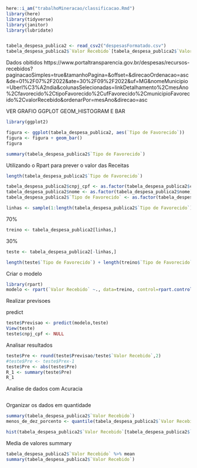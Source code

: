 ```r
here::i_am("trabalhoMineracao/classificacao.Rmd")
library(here)
library(tidyverse)
library(janitor)
library(lubridate)


tabela_despesa_publica2 <- read_csv2("despesasFormatado.csv")
tabela_despesa_publica2$`Valor Recebido`[tabela_despesa_publica2$`Valor Recebido` == 0] <- 1
```
Dados obitidos 
https://www.portaltransparencia.gov.br/despesas/recursos-recebidos?paginacaoSimples=true&tamanhoPagina=&offset=&direcaoOrdenacao=asc&de=01%2F07%2F2022&ate=30%2F09%2F2022&uf=MG&nomeMunicipio=Uberl%C3%A2ndia&colunasSelecionadas=linkDetalhamento%2CmesAno%2Cfavorecido%2CtipoFavorecido%2CufFavorecido%2CmunicipioFavorecido%2CvalorRecebido&ordenarPor=mesAno&direcao=asc


VER GRAFIO GGPLOT GEOM_HISTOGRAM E BAR


```r
library(ggplot2)

figura <- ggplot(tabela_despesa_publica2, aes(`Tipo de Favorecido`))
figura <- figura + geom_bar()
figura

summary(tabela_despesa_publica2$`Tipo de Favorecido`)

```

Utilizando o Rpart para prever o valor das Receitas

```r
length(tabela_despesa_publica2$`Tipo de Favorecido`)

tabela_despesa_publica2$cnpj_cpf <- as.factor(tabela_despesa_publica2$cnpj_cpf)
tabela_despesa_publica2$nome <- as.factor(tabela_despesa_publica2$nome)
tabela_despesa_publica2$`Tipo de Favorecido` <- as.factor(tabela_despesa_publica2$`Tipo de Favorecido`)

linhas <- sample(1:length(tabela_despesa_publica2$`Tipo de Favorecido`),length(tabela_despesa_publica2$`Tipo de Favorecido`)*0.7)
```

70%
```r
treino <- tabela_despesa_publica2[linhas,]
```
30%
```r
teste <- tabela_despesa_publica2[-linhas,]

length(teste$`Tipo de Favorecido`) + length(treino$`Tipo de Favorecido`)
```

Criar o modelo
```r
library(rpart)
modelo <- rpart(`Valor Recebido` ~., data=treino, control=rpart.control(cp=0))
```

Realizar previsoes

predict
```r
teste$Previsao <- predict(modelo,teste)
View(teste)
teste$cnpj_cpf <- NULL

```

Analisar resultados
```r
teste$Pre <- round(teste$Previsao/teste$`Valor Recebido`,2)
#teste$Pre <- teste$Prex-1
teste$Pre <- abs(teste$Pre)
R_1 <- summary(teste$Pre)
R_1
```
Analise de dados com Acuracia
```r

```

Organizar os dados em quantidade
```r
summary(tabela_despesa_publica2$`Valor Recebido`)
menos_de_dez_porcento <- quantile(tabela_despesa_publica2$`Valor Recebido`,0.90)

hist(tabela_despesa_publica2$`Valor Recebido`[tabela_despesa_publica2$`Valor Recebido`< menos_de_dez_porcento],xlab="Valores menores que 10%",breaks=10,labels=T)

```

Media de valores summary
```r
tabela_despesa_publica2$`Valor Recebido` %>% mean
summary(tabela_despesa_publica2$`Valor Recebido`)
```
